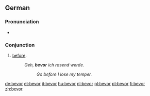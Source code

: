 ==German==

===Pronunciation===
* {{IPA|/bəˈfɔɐ/|lang=de}}

===Conjunction===
{{head|de|conjunction}}

# [[before]].
#: ''Geh, '''bevor''' ich rasend werde.''
#:: ''Go before I lose my temper.''

{{tbot entry|German|before|2008|January|de}}

[[de:bevor]]
[[et:bevor]]
[[it:bevor]]
[[hu:bevor]]
[[nl:bevor]]
[[pl:bevor]]
[[pt:bevor]]
[[fi:bevor]]
[[zh:bevor]]